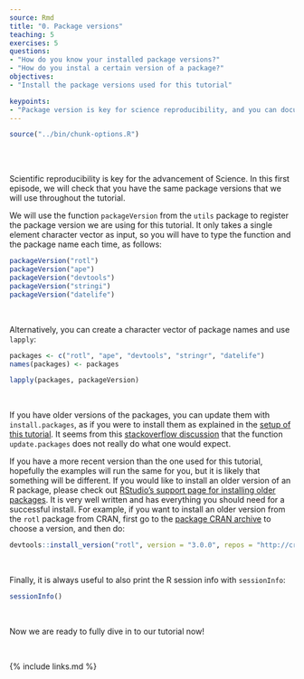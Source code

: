 ```yaml
---
source: Rmd
title: "0. Package versions"
teaching: 5
exercises: 5
questions:
- "How do you know your installed package versions?"
- "How do you instal a certain version of a package?"
objectives:
- "Install the package versions used for this tutorial"

keypoints:
- "Package version is key for science reproducibility, and you can document it using the function packageVersion()."
---
```

```r
source("../bin/chunk-options.R")
```
<br/>
<br/>

Scientific reproducibility is key for the advancement of Science.
In this first episode, we will check that you have the same package versions that we will use throughout the tutorial.

We will use the function `packageVersion` from the `utils` package to register the package version we are using for this tutorial.
It only takes a single element character vector as input, so you will have to type the function and the package name each time, as follows:

```r
packageVersion("rotl")
packageVersion("ape")
packageVersion("devtools")
packageVersion("stringi")
packageVersion("datelife")
```

<br/>

Alternatively, you can create a character vector of package names and use `lapply`:

```r
packages <- c("rotl", "ape", "devtools", "stringr", "datelife")
names(packages) <- packages

lapply(packages, packageVersion)
```

<br/>

If you have older versions of the packages, you can update them with `install.packages`, as if you were to install them as explained in the [setup of this tutorial](). It seems from this [stackoverflow discussion](https://stackoverflow.com/questions/21461649/how-to-update-a-package-in-r) that the function `update.packages` does not really do what one would expect.

If you have a more recent version than the one used for this tutorial, hopefully the examples will run the same for you, but it is likely that something will be different. If you would like to install an older version of an R package, please check out [RStudio's support page for installing older packages](https://support.rstudio.com/hc/en-us/articles/219949047-Installing-older-versions-of-packages). It is very well written and has everything you should need for a successful install. For example, if you want to install an older version from the `rotl` package from CRAN, first go to the [package CRAN archive](http://lib.stat.cmu.edu/R/CRAN/src/contrib/Archive/rotl/) to choose a version, and then do:

```r

devtools::install_version("rotl", version = "3.0.0", repos = "http://cran.us.r-project.org")

```

<br/>

Finally, it is always useful to also print the R session info with `sessionInfo`:

```r
sessionInfo()
```
<!--
TODO: In here, we will also show how you can make sure that you are being consistent with your package usage to reproduce your own research or education materials in the future. -->


<br/>

Now we are ready to fully dive in to our tutorial now!

<br/>

{% include links.md %}

